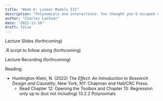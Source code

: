 ```yaml
---
title: "Week 6: Linear Models III"
description: "Polynomials and interactions: You thought you'd escaped calculus, but you were wrong"
author: "Charles Lanfear"
date: "2022-11-16"
draft: false
---
```


Lecture Slides (forthcoming)

.R script to follow along (forthcoming)

Lecture Recording (forthcoming)

Reading:

* Huntington-Klein, N. (2022) *The Effect: An Introduction to Research Design and Causality*, New York, NY: Chapman and Hall/CRC Press. 
   * Read Chapter 12: Opening the Toolbox and Chapter 13: Regression only up to (but not including) 13.2.2 Polynomials